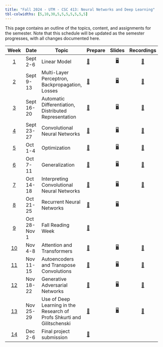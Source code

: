 ```yaml
---
title: "Fall 2024 - UTM - CSC 413: Neural Networks and Deep Learning"
tbl-colwidths: [5,10,30,5,5,5,5,5,5,5]
---
```


This page contains an outline of the topics, content, and assignments for the semester. Note that this schedule will be updated as the semester progresses, with all changes documented here.

::: column-screen-inset-right
| Week | Date | Topic | Prepare | Slides | Recordings | Labs | Quiz | Assignments | Tests | Project |
|:-----:|-------|-------|-------|:-----:|:-----:|-------|-------|:-----:|-------|:-----:|
| [1](/weeks/week-1.html) | Sept 2-6 | Linear Model | [📖](/weeks/week-1.html){.no-style aria-label="Week 15 summary"} | [🖥️](/lecs/w01/lec01.html "Lecture Slides"){.no-style target="_blank" aria-label="Lec 1 slides"} | [🎥](https://q.utoronto.ca/courses/366713){.no-style} |  |  |  |  |  |
| [2](/weeks/week-2.html) | Sept 9-13 | Multi-Layer Perceptron, Backpropagation, Losses | [📖](/weeks/week-2.html){.no-style aria-label="Week 15 summary"} | [🖥️](/lecs/w02/lec02.html "Lecture Slides"){.no-style target="_blank" aria-label="Lec 2 slides"} | [🎥](https://q.utoronto.ca/courses/366713){.no-style} | [💻](https://colab.research.google.com/github/UofTCSC413/2024F-website/blob/main/labs/lab01.ipynb "Lab instructions"){.no-style aria-label="Lab 1 instructions"} | [📋](https://q.utoronto.ca/courses/366713/quizzes/404473){.no-style} |  |  |  |
| [3](/weeks/week-3.html) | Sept 16-20 | Automatic Differentiation, Distributed Representation | [📖](/weeks/week-3.html){.no-style aria-label="Week 15 summary"} | [🖥️](/lecs/w03/lec03.html "Lecture Slides"){.no-style target="_blank" aria-label="Lec 3 slides"} | [🎥](https://q.utoronto.ca/courses/366713){.no-style} | [💻](https://colab.research.google.com/github/UofTCSC413/2024F-website/blob/main/labs/lab02.ipynb "Lab instructions"){.no-style aria-label="Lab 2 instructions"} | [📋](https://q.utoronto.ca/courses/366713/quizzes/412392){.no-style} |  |  |  |
| [4](/weeks/week-4.html) | Sept 23-27 | Convolutional Neural Networks | [📖](/weeks/week-4.html){.no-style aria-label="Week 15 summary"} | [🖥️](/lecs/w04/lec04.html "Lecture Slides"){.no-style target="_blank" aria-label="Lec 4 slides"} | [🎥](https://q.utoronto.ca/courses/366713){.no-style} | [💻](https://colab.research.google.com/github/UofTCSC413/2024F-website/blob/main/labs/lab03.ipynb "Lab instructions"){.no-style aria-label="Lab 3 instructions"} | [📋](https://q.utoronto.ca/courses/366713/quizzes/405061){.no-style} | [✍️](https://q.utoronto.ca/courses/366713/files/folder/A1){.no-style} |  |  |
| [5](/weeks/week-5.html) | Oct 1-4 | Optimization | [📖](/weeks/week-5.html){.no-style aria-label="Week 15 summary"} | [🖥️](/lecs/w05/lec05.html "Lecture Slides"){.no-style target="_blank" aria-label="Lec 5 slides"} | [🎥](https://q.utoronto.ca/courses/366713){.no-style} | [💻](https://colab.research.google.com/github/UofTCSC413/2024F-website/blob/main/labs/neural_network_optimization.ipynb){.no-style} | [📋](https://q.utoronto.ca/courses/366713/quizzes/417060){.no-style} |  |  |  |
| [6](/weeks/week-6.html) | Oct 7-11 | Generalization | [📖](/weeks/week-6.html){.no-style aria-label="Week 15 summary"} | [🖥️](/lecs/w06/lec06.html "Lecture Slides"){.no-style target="_blank" aria-label="Lec 6 slides"} | [🎥](https://q.utoronto.ca/courses/366713){.no-style} | [💻](https://colab.research.google.com/github/UofTCSC413/2024F-website/blob/main/labs/lab05.ipynb "Lab instructions"){.no-style aria-label="Lab 5 instructions"} | [📋](https://q.utoronto.ca/courses/366713/quizzes/418108){.no-style} |  |  |  |
| [7](/weeks/week-7.html) | Oct 14-18 | Interpreting Convolutional Neural Networks | [📖](/weeks/week-7.html){.no-style aria-label="Week 15 summary"} | [🖥️](/lecs/w07/lec07.html "Lecture Slides"){.no-style target="_blank" aria-label="Lec 7 slides"} | [🎥](https://q.utoronto.ca/courses/366713){.no-style} |  |  | [✍️](https://q.utoronto.ca/courses/366713/files/folder/A2){.no-style} | [✅](/weeks/week-7.html){.no-style} |  |
| [8](/weeks/week-8.html) | Oct 21-25 | Recurrent Neural Networks | [📖](/weeks/week-8.html){.no-style aria-label="Week 15 summary"} | [🖥️](/lecs/w08/lec08.html "Lecture Slides"){.no-style target="_blank" aria-label="Lec 8 slides"} |  | [💻](https://colab.research.google.com/github/UofTCSC413/2024F-website/blob/main/labs/lab07.ipynb "Lab instructions"){.no-style aria-label="Lab 7 instructions"} | [📋](https://q.utoronto.ca/courses/366713/quizzes/419409){.no-style} |  |  |  |
| [9](/weeks/week-9.html) | Oct 28-Nov 1 | Fall Reading Week | [📖](/weeks/week-9.html){.no-style aria-label="Week 15 summary"} |  |  |  |  |  |  |  |
| [10](/weeks/week-10.html) | Nov 4-8 | Attention and Transformers | [📖](/weeks/week-10.html){.no-style aria-label="Week 15 summary"} | [🖥️](/lecs/w09/lec09.html "Lecture Slides"){.no-style target="_blank" aria-label="Lec 9 slides"} | [🎥](https://q.utoronto.ca/courses/366713){.no-style} | [💻](https://colab.research.google.com/github/UofTCSC413/2024F-website/blob/main/labs/lab09.ipynb "Lab instructions"){.no-style aria-label="Lab 9 instructions"} |  |  |  | [📂](project-description.html#project-proposal){.no-style} |
| [11](/weeks/week-11.html) | Nov 11-15 | Autoencoders and Transpose Convolutions | [📖](/weeks/week-11.html){.no-style aria-label="Week 15 summary"} | [🖥️](/lecs/w10/lec10.html "Lecture Slides"){.no-style target="_blank" aria-label="Lec 10 slides"} | [🎥](https://q.utoronto.ca/courses/366713){.no-style} |  | [📋](https://q.utoronto.ca/courses/366713/quizzes/421077){.no-style} |  | [✅](/weeks/week-11.html){.no-style} |  |
| [12](/weeks/week-12.html) | Nov 18-22 | Generative Adversarial Networks | [📖](/weeks/week-12.html){.no-style aria-label="Week 15 summary"} | [🖥️](/lecs/w11/lec11.html "Lecture Slides"){.no-style target="_blank" aria-label="Lec 11 slides"} | [🎥](https://q.utoronto.ca/courses/366713){.no-style} | [💻](https://colab.research.google.com/github/UofTCSC413/2024F-website/blob/main/labs/lab10.ipynb "Lab instructions"){.no-style aria-label="Lab 10 instructions"} |  |  |  |  |
| [13](/weeks/week-13.html) | Nov 25-29 | Use of Deep Learning in the Research of Profs Shkurti and Gilitschenski | [📖](/weeks/week-13.html){.no-style aria-label="Week 15 summary"} | [🖥️](/lecs/w12/lec12.html "Lecture Slides"){.no-style target="_blank" aria-label="Lec 12 slides"} | [🎥](https://q.utoronto.ca/courses/366713){.no-style} | [💻](https://colab.research.google.com/github/UofTCSC413/2024F-website/blob/main/labs/lab11.ipynb "Lab instructions"){.no-style aria-label="Lab 11 instructions"} |  |  |  |  |
| [14](/weeks/week-14.html) | Dec 2-6 | Final project submission | [📖](/weeks/week-14.html){.no-style aria-label="Week 15 summary"} |  |  |  |  |  |  | [📂](project-description.html#final-project){.no-style} |
:::